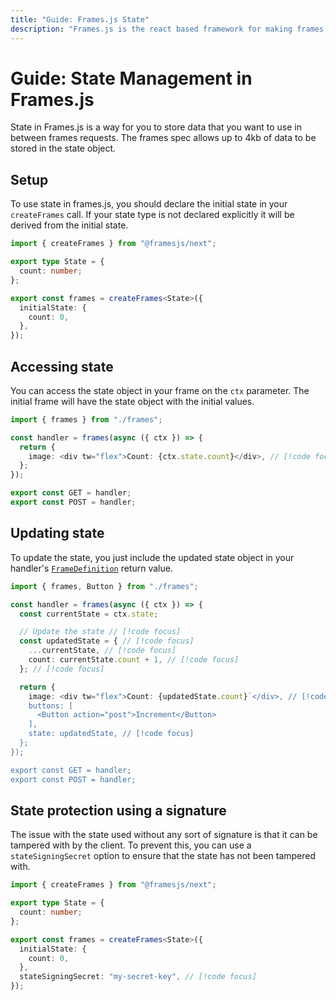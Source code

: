 ```yaml
---
title: "Guide: Frames.js State"
description: "Frames.js is the react based framework for making frames. Debugger included."
---
```


# Guide: State Management in Frames.js

State in Frames.js is a way for you to store data that you want to use in between frames requests. The frames spec allows up to 4kb of data to be stored in the state object.

## Setup

To use state in frames.js, you should declare the initial state in your `createFrames` call. If your state type is not declared explicitly it will be derived from the initial state.

```ts [frames.ts]
import { createFrames } from "@framesjs/next";

export type State = {
  count: number;
};

export const frames = createFrames<State>({
  initialState: {
    count: 0,
  },
});
```

## Accessing state

You can access the state object in your frame on the `ctx` parameter. The initial frame will have the state object with the initial values.

```ts [route.tsx]
import { frames } from "./frames";

const handler = frames(async ({ ctx }) => {
  return {
    image: <div tw="flex">Count: {ctx.state.count}</div>, // [!code focus]
  };
});

export const GET = handler;
export const POST = handler;
```

## Updating state

To update the state, you just include the updated state object in your handler's [`FrameDefinition`](/reference/core/createFrames#framedefinition) return value.

```ts [route.tsx]
import { frames, Button } from "./frames";

const handler = frames(async ({ ctx }) => {
  const currentState = ctx.state;

  // Update the state // [!code focus]
  const updatedState = { // [!code focus]
    ...currentState, // [!code focus]
    count: currentState.count + 1, // [!code focus]
  }; // [!code focus]

  return {
    image: <div tw="flex">Count: {updatedState.count}`</div>, // [!code focus],
    buttons: [
      <Button action="post">Increment</Button>
    ],
    state: updatedState, // [!code focus]
  };
});

export const GET = handler;
export const POST = handler;
```

## State protection using a signature

The issue with the state used without any sort of signature is that it can be tampered with by the client. To prevent this, you can use a `stateSigningSecret` option to ensure that the state has not been tampered with.

```ts [frames.ts]
import { createFrames } from "@framesjs/next";

export type State = {
  count: number;
};

export const frames = createFrames<State>({
  initialState: {
    count: 0,
  },
  stateSigningSecret: "my-secret-key", // [!code focus]
});
```
